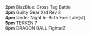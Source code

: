 **2pm** BlazBlue: Cross Tag Battle  
**3pm** Guilty Gear Xrd Rev 2  
**4pm** Under Night In-Birth Exe: Late[st]  
**5pm** TEKKEN 7  
**6pm** DRAGON BALL FighterZ
